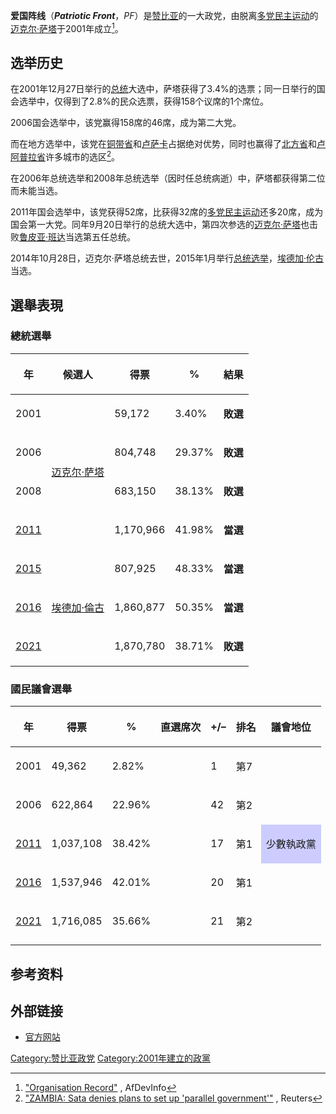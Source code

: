 {{Infobox political party
|name = 爱国阵线
|colorcode = #3064B0
|logo = Patriotic Front Zambia Logo.jpg
|logo_size=175px
|leader = [[埃德加·伦古|埃德加·伦古]]（党主席）
|foundation = {{start date|2001}}
|ideology = [[民主社会主义|民主社会主义]]
|position = [[左派|左派]]
|international = [[社会党国际|社会党国际]] (协商)
|colours = [[绿色|绿色]]和[[白色|白色]]
|headquarters = [[盧薩卡|盧薩卡]]，开罗路，Farmer House
|seats1_title = [[赞比亚国民议会|国民议会]]
|seats1 = {{Infobox political party/seats|59|156|hex=#3064B0}}（直選席次）
|seats2_title = [[泛非议会|泛非议会]]
|seats2 = {{Infobox political party/seats|2|5|hex=#3064B0}}
|website = {{Url|http://www.pf.org.zm/ }}
}}

'''爱国阵线'''（'''''Patriotic Front'''''，''PF''）是[[赞比亚|赞比亚]]的一大政党，由脱离[[多党民主运动|多党民主运动]]的[[迈克尔·萨塔|迈克尔·萨塔]]于2001年成立<ref name="afdevinfo">[http://www.afdevinfo.com/htmlreports/org/org_38032.html "Organisation Record"] {{Wayback|url=http://www.afdevinfo.com/htmlreports/org/org_38032.html |date=20110903095646 }}, AfDevInfo</ref>。

== 选举历史 ==
在2001年12月27日举行的[[赞比亚总统|总统]]大选中，萨塔获得了3.4%的选票；同一日举行的国会选举中，仅得到了2.8%的民众选票，获得158个议席的1个席位。

2006国会选举中，该党赢得158席的46席，成为第二大党。

而在地方选举中，该党在[[铜带省|铜带省]]和[[卢萨卡|卢萨卡]]占据绝对优势，同时也赢得了[[北方省_(赞比亚)|北方省]]和[[卢阿普拉省|卢阿普拉省]]许多城市的选区<ref>[http://www.alertnet.org/thenews/newsdesk/IRIN/c86a6e15c53601a620da0a294ff35ef2.htm "ZAMBIA: Sata denies plans to set up 'parallel government'"] {{Wayback|url=http://www.alertnet.org/thenews/newsdesk/IRIN/c86a6e15c53601a620da0a294ff35ef2.htm |date=20070310183603 }} , Reuters</ref>。

在2006年总统选举和2008年总统选举（因时任总统病逝）中，萨塔都获得第二位而未能当选。

2011年国会选举中，该党获得52席，比获得32席的[[多党民主运动|多党民主运动]]还多20席，成为国会第一大党。同年9月20日举行的总统大选中，第四次参选的[[迈克尔·萨塔|迈克尔·萨塔]]也击败[[鲁皮亚·班达|鲁皮亚·班达]]当选第五任总统。

2014年10月28日，迈克尔·萨塔总统去世，2015年1月举行[[2015年赞比亚总统选举|总统选举]]，[[埃德加·伦古|埃德加·伦古]]当选。

== 選舉表現 ==

=== 總統選舉 ===
{| class=wikitable style=text-align:center
!'''年'''
!候選人
!得票
!'''%'''
!結果
|-
|2001
| rowspan="4" |[[迈克尔·萨塔|迈克尔·萨塔]]
|59,172
|3.40%
|'''敗選''' {{N}}
|-
|2006
|804,748
|29.37%
|'''敗選''' {{N}}
|-
|2008
|683,150
|38.13%
|'''敗選''' {{N}}
|-
|[[2011年赞比亚大选|2011]]
|1,170,966
|41.98%
|'''當選''' {{Y}}
|-
|[[2015年贊比亞總統選舉|2015]]
| rowspan="3" |[[埃德加·倫古|埃德加·倫古]]
|807,925
|48.33%
|'''當選''' {{Y}}
|-
|[[2016年贊比亞大選|2016]]
|1,860,877
|50.35%
|'''當選''' {{Y}}
|-
|[[2021年贊比亞大選|2021]]
|1,870,780
|38.71%
|'''敗選''' {{N}}
|}

=== 國民議會選舉 ===
{| class=wikitable style=text-align:center
!年
!得票
!%
!直選席次
! +/–
!排名
!議會地位
|-
|2001
|49,362
|2.82%
|{{Composition bar|1|159|hex=#3063AE}}
|{{increase}} 1
|{{increase}} 第7
|{{no2|反對黨}}
|-
|2006
|622,864
|22.96%
|{{Composition bar|43|159|hex=#3063AE}}
|{{increase}} 42
|{{increase}} 第2
|{{no2|反對黨}}
|-
|[[2011年赞比亚大选|2011]]
|1,037,108
|38.42%
|{{Composition bar|60|159|hex=#3063AE}}
|{{increase}} 17
|{{increase}} 第1
|style="background-color:#CCCCFF" |少數執政黨
|-
|[[2016年贊比亞大選|2016]]
|1,537,946
|42.01%
|{{Composition bar|80|156|hex=#3063AE}}
|{{increase}} 20
|{{steady}} 第1
|{{yes2|多數執政黨}}
|-
|[[2021年贊比亞大選|2021]]
|1,716,085
|35.66%
|{{Composition bar|59|156|hex=#3063AE}}
|{{decrease}} 21
|{{decrease}} 第2
|{{no2|反對黨}}
|-
|}

==参考资料==
{{Reflist}}

==外部链接==
*[https://web.archive.org/web/20061019171324/http://www.pf.com.zm/ 官方网站]

[[Category:赞比亚政党|Category:赞比亚政党]]
[[Category:2001年建立的政黨|Category:2001年建立的政黨]]